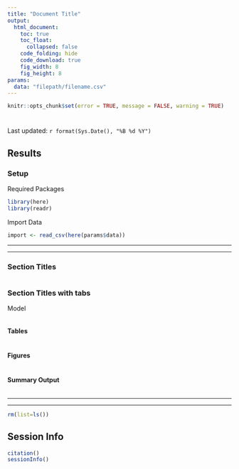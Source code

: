 ```yaml
---
title: "Document Title"
output: 
  html_document:
    toc: true
    toc_float:
      collapsed: false
    code_folding: hide
    code_download: true
    fig_width: 8
    fig_height: 8
params:
  data: "filepath/filename.csv"
---
```


```r
knitr::opts_chunk$set(error = TRUE, message = FALSE, warning = TRUE)
```

# {.tabset .tabset-pills}

Last updated: `r format(Sys.Date(), "%B %d %Y")`

## Results

### Setup

Required Packages
```r
library(here)
library(readr)
```

Import Data
```r
import <- read_csv(here(params$data))
```

---

---


### Section Titles

```r

```

### Section Titles with tabs {.tabset .tabset-pills}

Model
```r

```

#### Tables

```r

```


#### Figures

```r

```

#### Summary Output

```r

```


---

---

```r
rm(list=ls())
```


## Session Info
```r
citation()
sessionInfo()
```

